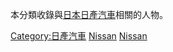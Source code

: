 本分類收錄與[[日本|日本]][[日產汽車|日產汽車]]相關的人物。

[[Category:日產汽車|Category:日產汽車]]
[[Category:日本各公司人物|Nissan]]
[[Category:日本各汽車公司相關人物|Nissan]]